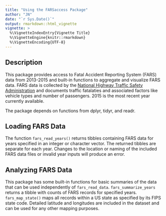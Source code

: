 ```yaml
---
title: "Using the FARSaccess Package"
author: "JN"
date: "`r Sys.Date()`"
output: rmarkdown::html_vignette
vignette: >
  %\VignetteIndexEntry{Vignette Title}
  %\VignetteEngine{knitr::rmarkdown}
  %\VignetteEncoding{UTF-8}
---
```


## Description

This package provides access to Fatal Accident Reporting System (FARS) data from 2013-2015 and built-in functions to aggregate and visualize FARS data. FARS data is collected by the [National Highway Traffic Safety Administration](https://www.nhtsa.gov/research-data/fatality-analysis-reporting-system-fars) and documents traffic fatalaties and associated factors like vehicle types and number of passengers. 2015 is the most recent year currently available.

The package depends on functions from dplyr, tidyr, and readr.

## Loading FARS Data


The function `fars_read_years()` returns tibbles containing FARS data for years specified in an integer or character vector. The returned tibbles are separate for each year. Changes to the location or naming of the included FARS data files or invalid year inputs will produce an error. 

## Analyzing FARS Data

This package has some built-in functions for basic summaries of the data that can be used independently of `fars_read_data`. `fars_summarize_years` returns a tibble with counts of FARS records for specified years. `fars_map_state()` maps all records within a US state as specified by its FIPS state code. Detailed latitude and longitudes are included in the dataset and can be used for any other mapping purposes.
